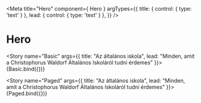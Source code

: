 <!-- header.stories.mdx -->



<Meta
  title="Hero"
  component={ Hero }
  argTypes={{
    title: {
      control: { type: 'text' }
    },
    lead: {
      control: { type: 'text' }
    },
  }}
/>

# Hero


<Story name="Basic" args={{
  title: "Az általános iskola",
  lead: "Minden, amit a Christophorus Waldorf Általános Iskoláról tudni érdemes"
}}>
  {Basic.bind({})}
</Story>

<Story name="Paged" args={{
  title: "Az általános iskola",
  lead: "Minden, amit a Christophorus Waldorf Általános Iskoláról tudni érdemes"
}}>
  {Paged.bind({})}
</Story>
